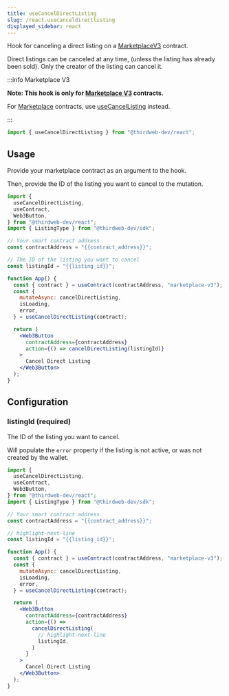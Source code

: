 ```yaml
---
title: useCancelDirectListing
slug: /react.usecanceldirectlisting
displayed_sidebar: react
---
```


Hook for canceling a direct listing on a [MarketplaceV3](https://thirdweb.com/thirdweb.eth/MarketplaceV3) contract.

Direct listings can be canceled at any time, (unless the listing has already been sold).
Only the creator of the listing can cancel it.

:::info Marketplace V3

**Note: This hook is only for [Marketplace V3](https://thirdweb.com/thirdweb.eth/MarketplaceV3) contracts.**

For [Marketplace](https://thirdweb.com/thirdweb.eth/Marketplace)
contracts, use [useCancelListing](/react/react.usecancellisting) instead.

:::

```jsx
import { useCancelDirectListing } from "@thirdweb-dev/react";
```

## Usage

Provide your marketplace contract as an argument to the hook.

Then, provide the ID of the listing you want to cancel to the mutation.

```jsx
import {
  useCancelDirectListing,
  useContract,
  Web3Button,
} from "@thirdweb-dev/react";
import { ListingType } from "@thirdweb-dev/sdk";

// Your smart contract address
const contractAddress = "{{contract_address}}";

// The ID of the listing you want to cancel
const listingId = "{{listing_id}}";

function App() {
  const { contract } = useContract(contractAddress, "marketplace-v3");
  const {
    mutateAsync: cancelDirectListing,
    isLoading,
    error,
  } = useCancelDirectListing(contract);

  return (
    <Web3Button
      contractAddress={contractAddress}
      action={() => cancelDirectListing(listingId)}
    >
      Cancel Direct Listing
    </Web3Button>
  );
}
```

## Configuration

### listingId (required)

The ID of the listing you want to cancel.

Will populate the `error` property if the listing is not active, or was not created by the wallet.

```jsx
import {
  useCancelDirectListing,
  useContract,
  Web3Button,
} from "@thirdweb-dev/react";
import { ListingType } from "@thirdweb-dev/sdk";

// Your smart contract address
const contractAddress = "{{contract_address}}";

// highlight-next-line
const listingId = "{{listing_id}}";

function App() {
  const { contract } = useContract(contractAddress, "marketplace-v3");
  const {
    mutateAsync: cancelDirectListing,
    isLoading,
    error,
  } = useCancelDirectListing(contract);

  return (
    <Web3Button
      contractAddress={contractAddress}
      action={() =>
        cancelDirectListing(
          // highlight-next-line
          listingId,
        )
      }
    >
      Cancel Direct Listing
    </Web3Button>
  );
}
```
